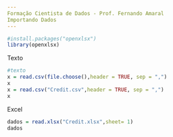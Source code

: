 ---
Formação Cientista de Dados - Prof. Fernando Amaral
Importando Dados
---
```{r}
#install.packages("openxlsx")
library(openxlsx)
```
Texto
```{r}
#texto
x = read.csv(file.choose(),header = TRUE, sep = ",")
x
x = read.csv("Credit.csv",header = TRUE, sep = ",")
x
```
Excel
```{r}
dados = read.xlsx("Credit.xlsx",sheet= 1)
dados
```


